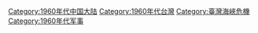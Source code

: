 [[Category:1960年代中国大陆|Category:1960年代中国大陆]]
[[Category:1960年代台灣|Category:1960年代台灣]]
[[Category:臺灣海峽危機|Category:臺灣海峽危機]]
[[Category:1960年代军事|Category:1960年代军事]]